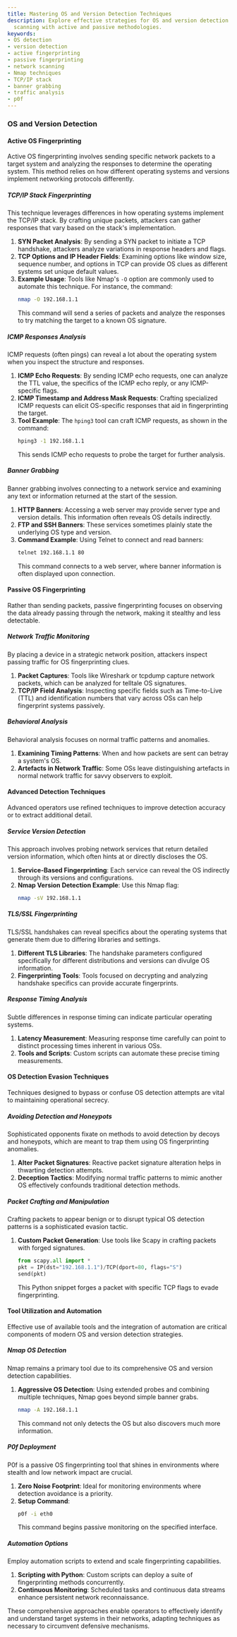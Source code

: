 ```yaml
---
title: Mastering OS and Version Detection Techniques
description: Explore effective strategies for OS and version detection in network
  scanning with active and passive methodologies.
keywords:
- OS detection
- version detection
- active fingerprinting
- passive fingerprinting
- network scanning
- Nmap techniques
- TCP/IP stack
- banner grabbing
- traffic analysis
- p0f
---
```


### OS and Version Detection

#### Active OS Fingerprinting

Active OS fingerprinting involves sending specific network packets to a target system and analyzing the responses to determine the operating system. This method relies on how different operating systems and versions implement networking protocols differently.

##### TCP/IP Stack Fingerprinting

This technique leverages differences in how operating systems implement the TCP/IP stack. By crafting unique packets, attackers can gather responses that vary based on the stack's implementation.

1. **SYN Packet Analysis**: By sending a SYN packet to initiate a TCP handshake, attackers analyze variations in response headers and flags.
2. **TCP Options and IP Header Fields**: Examining options like window size, sequence number, and options in TCP can provide OS clues as different systems set unique default values.
3. **Example Usage**: Tools like Nmap's `-O` option are commonly used to automate this technique. For instance, the command:
   ```bash
   nmap -O 192.168.1.1
   ```
   This command will send a series of packets and analyze the responses to try matching the target to a known OS signature.

##### ICMP Responses Analysis

ICMP requests (often pings) can reveal a lot about the operating system when you inspect the structure and responses.

1. **ICMP Echo Requests**: By sending ICMP echo requests, one can analyze the TTL value, the specifics of the ICMP echo reply, or any ICMP-specific flags.
2. **ICMP Timestamp and Address Mask Requests**: Crafting specialized ICMP requests can elicit OS-specific responses that aid in fingerprinting the target.
3. **Tool Example**: The `hping3` tool can craft ICMP requests, as shown in the command:
   ```bash
   hping3 -1 192.168.1.1
   ```
   This sends ICMP echo requests to probe the target for further analysis.

##### Banner Grabbing

Banner grabbing involves connecting to a network service and examining any text or information returned at the start of the session.

1. **HTTP Banners**: Accessing a web server may provide server type and version details. This information often reveals OS details indirectly.
2. **FTP and SSH Banners**: These services sometimes plainly state the underlying OS type and version.
3. **Command Example**: Using Telnet to connect and read banners:
   ```bash
   telnet 192.168.1.1 80
   ```
   This command connects to a web server, where banner information is often displayed upon connection.

#### Passive OS Fingerprinting

Rather than sending packets, passive fingerprinting focuses on observing the data already passing through the network, making it stealthy and less detectable.

##### Network Traffic Monitoring

By placing a device in a strategic network position, attackers inspect passing traffic for OS fingerprinting clues.

1. **Packet Captures**: Tools like Wireshark or tcpdump capture network packets, which can be analyzed for telltale OS signatures.
2. **TCP/IP Field Analysis**: Inspecting specific fields such as Time-to-Live (TTL) and identification numbers that vary across OSs can help fingerprint systems passively.

##### Behavioral Analysis

Behavioral analysis focuses on normal traffic patterns and anomalies.

1. **Examining Timing Patterns**: When and how packets are sent can betray a system's OS.
2. **Artefacts in Network Traffic**: Some OSs leave distinguishing artefacts in normal network traffic for savvy observers to exploit.

#### Advanced Detection Techniques

Advanced operators use refined techniques to improve detection accuracy or to extract additional detail.

##### Service Version Detection

This approach involves probing network services that return detailed version information, which often hints at or directly discloses the OS.

1. **Service-Based Fingerprinting**: Each service can reveal the OS indirectly through its versions and configurations.
2. **Nmap Version Detection Example**: Use this Nmap flag:
   ```bash
   nmap -sV 192.168.1.1
   ```

##### TLS/SSL Fingerprinting

TLS/SSL handshakes can reveal specifics about the operating systems that generate them due to differing libraries and settings.

1. **Different TLS Libraries**: The handshake parameters configured specifically for different distributions and versions can divulge OS information.
2. **Fingerprinting Tools**: Tools focused on decrypting and analyzing handshake specifics can provide accurate fingerprints.

##### Response Timing Analysis

Subtle differences in response timing can indicate particular operating systems.

1. **Latency Measurement**: Measuring response time carefully can point to distinct processing times inherent in various OSs.
2. **Tools and Scripts**: Custom scripts can automate these precise timing measurements.

#### OS Detection Evasion Techniques

Techniques designed to bypass or confuse OS detection attempts are vital to maintaining operational secrecy.

##### Avoiding Detection and Honeypots

Sophisticated opponents fixate on methods to avoid detection by decoys and honeypots, which are meant to trap them using OS fingerprinting anomalies.

1. **Alter Packet Signatures**: Reactive packet signature alteration helps in thwarting detection attempts.
2. **Deception Tactics**: Modifying normal traffic patterns to mimic another OS effectively confounds traditional detection methods.

##### Packet Crafting and Manipulation

Crafting packets to appear benign or to disrupt typical OS detection patterns is a sophisticated evasion tactic.

1. **Custom Packet Generation**: Use tools like Scapy in crafting packets with forged signatures.
   ```python
   from scapy.all import *
   pkt = IP(dst="192.168.1.1")/TCP(dport=80, flags="S")
   send(pkt)
   ```
   This Python snippet forges a packet with specific TCP flags to evade fingerprinting.

#### Tool Utilization and Automation

Effective use of available tools and the integration of automation are critical components of modern OS and version detection strategies.

##### Nmap OS Detection

Nmap remains a primary tool due to its comprehensive OS and version detection capabilities.

1. **Aggressive OS Detection**: Using extended probes and combining multiple techniques, Nmap goes beyond simple banner grabs.
   ```bash
   nmap -A 192.168.1.1
   ```
   This command not only detects the OS but also discovers much more information.

##### P0f Deployment

P0f is a passive OS fingerprinting tool that shines in environments where stealth and low network impact are crucial.

1. **Zero Noise Footprint**: Ideal for monitoring environments where detection avoidance is a priority.
2. **Setup Command**: 
   ```bash
   p0f -i eth0
   ```
   This command begins passive monitoring on the specified interface.

##### Automation Options

Employ automation scripts to extend and scale fingerprinting capabilities.

1. **Scripting with Python**: Custom scripts can deploy a suite of fingerprinting methods concurrently.
2. **Continuous Monitoring**: Scheduled tasks and continuous data streams enhance persistent network reconnaissance.

These comprehensive approaches enable operators to effectively identify and understand target systems in their networks, adapting techniques as necessary to circumvent defensive mechanisms.